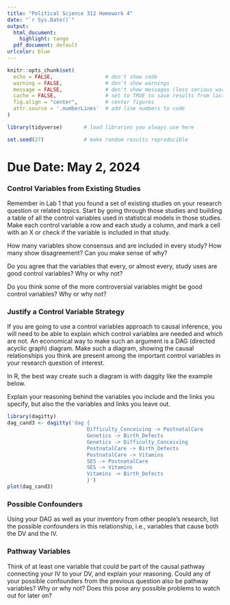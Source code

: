 ```yaml
---
title: "Political Science 312 Homework 4"
date: "`r Sys.Date()`"
output:
  html_document:
    highlight: tango
  pdf_document: default
urlcolor: blue
---
```


```r
knitr::opts_chunk$set(
  echo = FALSE,                 # don't show code
  warning = FALSE,              # don't show warnings
  message = FALSE,              # don't show messages (less serious warnings)
  cache = FALSE,                # set to TRUE to save results from last compilation
  fig.align = "center",         # center figures
  attr.source = '.numberLines'  # add line numbers to code
)

library(tidyverse)       # load libraries you always use here

set.seed(27)             # make random results reproducible
```

# Due Date: May 2, 2024

### Control Variables from Existing Studies

Remember in Lab 1 that you found a set of existing studies on your research question or related topics. Start by going through those studies and building a table of all the control variables used in statistical models in those studies. Make each control variable a row and each study a column, and mark a cell with an X or check if the variable is included in that study.

How many variables show consensus and are included in every study? How many show disagreement? Can you make sense of why? 

Do you agree that the variables that every, or almost every, study uses are good control variables? Why or why not?

Do you think some of the more controversial variables might be good control variables? Why or why not?

### Justify a Control Variable Strategy

If you are going to use a control variables approach to causal inference, you will need to be able to explain which control variables are needed and which are not. An economical way to make such an argument is a DAG (directed acyclic graph) diagram. Make such a diagram, showing the causal relationships you think are present among the important control variables in your research question of interest. 

In R, the best way create such a diagram is with daggity like the example below.

Explain your reasoning behind the variables you include and the links you specify, but also the the variables and links you leave out.

```r
library(dagitty)
dag_cand3 <- dagitty('dag {
                          Difficulty_Conceiving -> PostnatalCare
                          Genetics -> Birth_Defects
                          Genetics -> Difficulty_Conceiving
                          PostnatalCare -> Birth_Defects
                          PostnatalCare -> Vitamins
                          SES -> PostnatalCare
                          SES -> Vitamins
                          Vitamins -> Birth_Defects
                          }')
plot(dag_cand3)
```

### Possible Confounders

Using your DAG as well as your inventory from other people's research, list the possible confounders in this relationship, i.e., variables that cause both the DV and the IV. 

### Pathway Variables

Think of at least one variable that could be part of the causal pathway connecting your IV to your DV, and explain your reasoning. Could any of your possible confounders from the previous question also be pathway variables? Why or why not? Does this pose any possible problems to watch out for later on?


